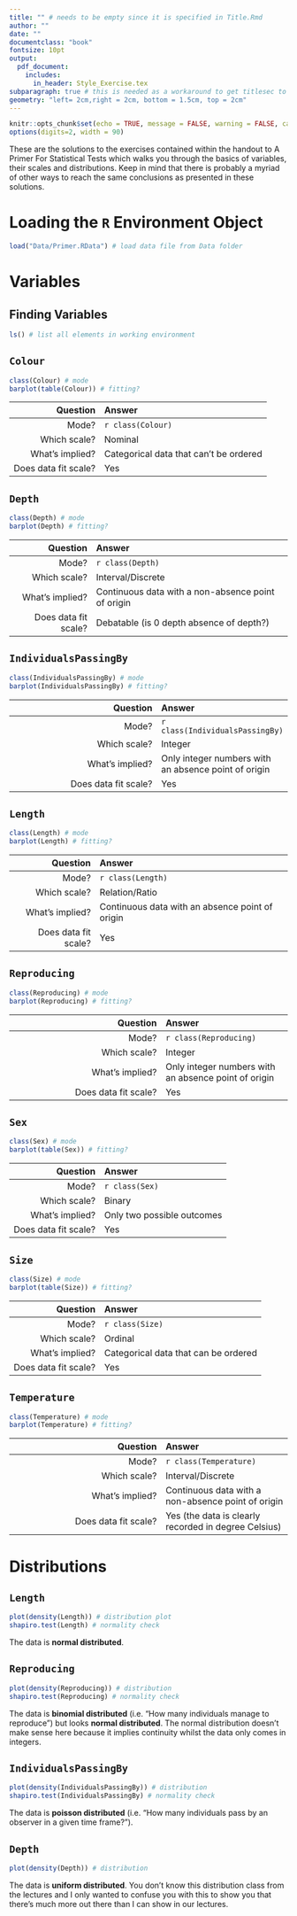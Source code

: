```yaml
---
title: "" # needs to be empty since it is specified in Title.Rmd
author: ""
date: ""
documentclass: "book"
fontsize: 10pt
output: 
  pdf_document:
    includes:
      in_header: Style_Exercise.tex
subparagraph: true # this is needed as a workaround to get titlesec to work
geometry: "left= 2cm,right = 2cm, bottom = 1.5cm, top = 2cm"
---
```


```r
knitr::opts_chunk$set(echo = TRUE, message = FALSE, warning = FALSE, cache = TRUE, cache.lazy=TRUE, tidy.opts=list(width.cutoff=70),tidy=TRUE, fig.height=4, fig.width = 12)
options(digits=2, width = 90)
```

<!--- ####### PREAMBLE -----------
--------------------------------------------->
\pagestyle{empty}
\setlength{\parindent}{0pt}
\begin{center}
\begin{tabular}{p{\textwidth}}

\begin{center}
\includegraphics[width=0.42\linewidth]{Figures/UiA-logo.png}
\hspace{.05\linewidth}
\includegraphics[width=0.42\linewidth]{Figures/UL-logo.jpg}
\end{center}


\vspace{5.5cm}

\begin{center}
\textsc{\LARGE{
\textbf{Data Handling and Data Mining}\\
\vspace{0.15cm}
Fixing The Sparrow Data Set \\
\vspace{0.3cm}
- } \vspace{0.3cm}\\
\large{BASIC STATISTICS FOR BIOLOGISTS\\
}}
\end{center}

\vspace{6.5cm}

\raggedleft
\textbf{Erik Kusch} \\
\textit{PhD Student} \\
Aarhus University \\
Department of Bioscience \\
Section for Ecoinformatics \& Biodiversity \\
Center for Biodiversity and Dynamics in a Changing World (BIOCHANGE) \\
Ny Munkegade 116, Building 1540 \\
8000 Aarhus \\
Denmark \\
email: erik@i-solution.de \\

\end{tabular}
\end{center}
\raggedright

\pagebreak

<!--- ####### TOC, TOF, TOT, TOL ------------------------------------------------>  
\pagestyle{plain}
\pagenumbering{roman}

\begingroup
\let\clearpage\relax
\let\cleardoublepage\relax
\begin{LARGE}
 \textbf{Summary:}\\
 \vspace{0.2cm}
\end{LARGE}
These are the solutions to the exercises contained within the handout to A Primer For Statistical Tests which walks you through the basics of variables, their scales and distributions. Keep in mind that there is probably a myriad of other ways to reach the same conclusions as presented in these solutions.

\setcounter{secnumdepth}{3} 
\setcounter{tocdepth}{4} 
\tableofcontents
\endgroup

<!--- ####### DOCUMENT ---------------------------------------------------------->
\pagestyle{fancy}
\pagenumbering{arabic}

# Loading the `R` Environment Object 

```r
load("Data/Primer.RData") # load data file from Data folder
```

\let\cleardoublepage\relax

# Variables
## Finding Variables 
```r
ls() # list all elements in working environment
```
## `Colour`
```r
class(Colour) # mode
barplot(table(Colour)) # fitting?
```

| Question | Answer |
|-----:|:----|
| Mode? | `r class(Colour)` |
| Which scale? | Nominal |
| What's implied? | Categorical data that can't be ordered |
| Does data fit scale? | Yes |

\clearpage

## `Depth` 
```r
class(Depth) # mode
barplot(Depth) # fitting?
```


| Question | Answer |
|-----:|:----|
| Mode? | `r class(Depth)` |
| Which scale? | Interval/Discrete |
| What's implied? | Continuous data with a non-absence point of origin |
| Does data fit scale? | Debatable (is 0 depth absence of depth?) |

\newpage

## `IndividualsPassingBy` 
```r
class(IndividualsPassingBy) # mode
barplot(IndividualsPassingBy) # fitting?
```

| Question | Answer |
|-----:|:----|
| Mode? | `r class(IndividualsPassingBy)` |
| Which scale? | Integer |
| What's implied? | Only integer numbers with an absence point of origin |
| Does data fit scale? | Yes |

\newpage

## `Length` 
```r
class(Length) # mode
barplot(Length) # fitting?
```

| Question | Answer |
|-----:|:----|
| Mode? | `r class(Length)` |
| Which scale? | Relation/Ratio |
| What's implied? | Continuous data with an absence point of origin |
| Does data fit scale? | Yes |

\newpage

## `Reproducing` 
```r
class(Reproducing) # mode
barplot(Reproducing) # fitting?
```

| Question | Answer |
|-----:|:----|
| Mode? | `r class(Reproducing)` |
| Which scale? | Integer |
| What's implied? | Only integer numbers with an absence point of origin |
| Does data fit scale? | Yes |

\newpage

## `Sex`
```r
class(Sex) # mode
barplot(table(Sex)) # fitting?
```

| Question | Answer |
|-----:|:----|
| Mode? | `r class(Sex)` |
| Which scale? | Binary |
| What's implied? | Only two possible outcomes |
| Does data fit scale? | Yes |

\newpage

## `Size` 
```r
class(Size) # mode
barplot(table(Size)) # fitting?
```

| Question | Answer |
|-----:|:----|
| Mode? | `r class(Size)` |
| Which scale? | Ordinal |
| What's implied? | Categorical data that can be ordered |
| Does data fit scale? | Yes |

\newpage

## `Temperature` 
```r
class(Temperature) # mode
barplot(Temperature) # fitting?
```

| Question | Answer |
|-----:|:----|
| Mode? | `r class(Temperature)` |
| Which scale? | Interval/Discrete |
| What's implied? | Continuous data with a non-absence point of origin |
| Does data fit scale? | Yes (the data is clearly recorded in degree Celsius) |

\newpage

# Distributions

## `Length`  
```r
plot(density(Length)) # distribution plot
shapiro.test(Length) # normality check
```
The data is **normal distributed**.

\newpage

## `Reproducing` 
```r
plot(density(Reproducing)) # distribution
shapiro.test(Reproducing) # normality check
```
The data is **binomial distributed** (i.e. "How many individuals manage to reproduce") but looks **normal distributed**. The normal distribution doesn't make sense here because it implies continuity whilst the data only comes in integers.

\newpage

## `IndividualsPassingBy`  
```r
plot(density(IndividualsPassingBy)) # distribution
shapiro.test(IndividualsPassingBy) # normality check
```
The data is **poisson distributed** (i.e. "How many individuals pass by an observer in a given time frame?").

\newpage

## `Depth` 
```r
plot(density(Depth)) # distribution
```
The data is **uniform distributed**. You don't know this distribution class from the lectures and I only wanted to confuse you with this to show you that there's much more out there than I can show in our lectures.